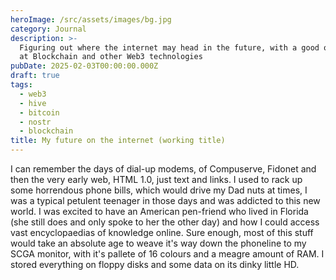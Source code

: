 ```yaml
---
heroImage: /src/assets/images/bg.jpg
category: Journal
description: >-
  Figuring out where the internet may head in the future, with a good old look
  at Blockchain and other Web3 technologies
pubDate: 2025-02-03T00:00:00.000Z
draft: true
tags:
  - web3
  - hive
  - bitcoin
  - nostr
  - blockchain
title: My future on the internet (working title)
---
```


I can remember the days of dial-up modems, of Compuserve, Fidonet and then the very early web, HTML 1.0, just text and links. I used to rack up some horrendous phone bills, which would drive my Dad nuts at times, I was a typical petulent teenager in those days and was addicted to this new world. I was excited to have an American pen-friend who lived in Florida (she still does and only spoke to her the other day) and how I could access vast encyclopaedias of knowledge online. Sure enough, most of this stuff would take an absolute age to weave it's way down the phoneline to my SCGA monitor, with it's pallete of 16 colours and a meagre amount of RAM. I stored everything on floppy disks and some data on its dinky little HD.
